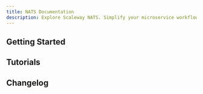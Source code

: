 ```yaml
---
title: NATS Documentation
description: Explore Scaleway NATS. Simplify your microservice workflows with scalable, reliable, and cost-effective message handling solutions.
---
```


<ProductHeader
   productName="NATS"
   productLogo="nats"
   description="Transfer messages between microservices and platforms with Scaleway NATS, facilitating the development of highly scalable, reliable, distributed applications."
   url="/nats/quickstart/"
   label="NATS Quickstart"
/>

## Getting Started

<Grid>
    <SummaryCard
        title="Quickstart"
        icon="rocket"
        description="Learn how to start using NATS"
        label="View Quickstart"
        url="/nats/quickstart/"
    />
    <SummaryCard
        title="Concepts"
        icon="info"
        description="Core concepts that give you a better understanding of NATS."
        label="View Concepts"
        url="/nats/concepts/"
    />
    <SummaryCard
        title="How-tos"
        icon="help-circle-outline"
        description="Check our guides to activate and configure NATS"
        label="View How-tos"
        url="/nats/how-to/"
    />
        <SummaryCard
        title="Additional Content"
        icon="book-open-outline"
        description="Take a deeper dive into NATS"
        label="View Additional Content"
        url="/nats/reference-content/"
    />
</Grid>


## Tutorials

<Grid>
    <Card
        title="Create a serverless architecture for handling large messages using Scaleway NATS, Serverless Functions and Object Storage"
        url="/tutorials/large-messages/"
        label="Read more"
    />
</Grid>


<ClickableBanner
    productLogo="cli"
    title="NATS APIs"
    description="Manage NATS using the Scaleway APIs."
    url="https://www.scaleway.com/en/developers/api/messaging-and-queuing/nats-api/"
    label="Go to Scaleway NATS API"
/>

## Changelog

<ChangelogList
    productName="nats"
    numberOfChanges={3}
/>
